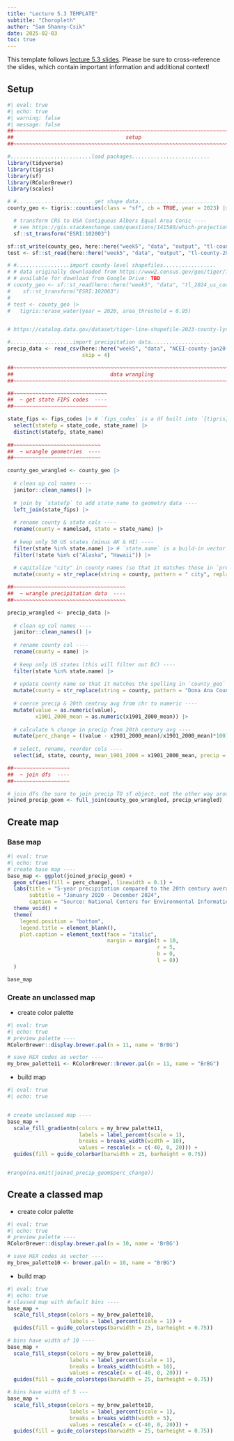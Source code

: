 ```yaml
---
title: "Lecture 5.3 TEMPLATE"
subtitle: "Choropleth"
author: "Sam Shanny-Csik"
date: 2025-02-03
toc: true
---
```


::: {.callout-note}
This template follows [lecture 5.3 slides](https://eds-240-data-viz.github.io/course-materials/lecture-slides/lecture5.3-choropleth-slides.html#/title-slide){target="_blank"}. Please be sure to cross-reference the slides, which contain important information and additional context!
:::

## Setup

```r
#| eval: true
#| echo: true
#| warning: false
#| message: false
##~~~~~~~~~~~~~~~~~~~~~~~~~~~~~~~~~~~~~~~~~~~~~~~~~~~~~~~~~~~~~~~~~~~~~~~~~~~~~~
##                                    setup                                 ----
##~~~~~~~~~~~~~~~~~~~~~~~~~~~~~~~~~~~~~~~~~~~~~~~~~~~~~~~~~~~~~~~~~~~~~~~~~~~~~~

#..........................load packages.........................
library(tidyverse)
library(tigris)
library(sf)
library(RColorBrewer)
library(scales)

# #.........................get shape data.........................
county_geo <- tigris::counties(class = "sf", cb = TRUE, year = 2023) |> # cb = TRUE to use cartographic boundary files

  # transform CRS to USA Contiguous Albers Equal Area Conic ----
  # see https://gis.stackexchange.com/questions/141580/which-projection-is-best-for-mapping-the-contiguous-united-states
  sf::st_transform("ESRI:102003")

sf::st_write(county_geo, here::here("week5", "data", "output", "tl-county-2023.shp"))
test <- sf::st_read(here::here("week5", "data", "output", "tl-county-2023.shp"))

# #.................import county-level shapefiles.................
# # data originally downloaded from https://www2.census.gov/geo/tiger/TIGER2024/ ----
# # available for download from Google Drive: TBD
# county_geo <- sf::st_read(here::here("week5", "data", "tl_2024_us_county", "tl_2024_us_county.shp")) |> 
#    sf::st_transform("ESRI:102003")
# 
# test <- county_geo |> 
#   tigris::erase_water(year = 2020, area_threshold = 0.95)


# https://catalog.data.gov/dataset/tiger-line-shapefile-2023-county-lynn-county-tx-linear-hydrography/resource/a9422786-81ab-44fb-8efe-c73b44190529

#....................import precipitation data...................
precip_data <- read_csv(here::here("week5", "data", "NCEI-county-jan20-dec24-precip.csv"), 
                        skip = 4)

##~~~~~~~~~~~~~~~~~~~~~~~~~~~~~~~~~~~~~~~~~~~~~~~~~~~~~~~~~~~~~~~~~~~~~~~~~~~~~~
##                               data wrangling                             ----
##~~~~~~~~~~~~~~~~~~~~~~~~~~~~~~~~~~~~~~~~~~~~~~~~~~~~~~~~~~~~~~~~~~~~~~~~~~~~~~

##~~~~~~~~~~~~~~~~~~~~~~~~~~~~~~
##  ~ get state FIPS codes  ----
##~~~~~~~~~~~~~~~~~~~~~~~~~~~~~~

state_fips <- fips_codes |> # `fips_codes` is a df built into `{tigris}`
  select(statefp = state_code, state_name) |> 
  distinct(statefp, state_name)
     
##~~~~~~~~~~~~~~~~~~~~~~~~~~~~
##  ~ wrangle geometries  ----
##~~~~~~~~~~~~~~~~~~~~~~~~~~~~

county_geo_wrangled <- county_geo |>
  
  # clean up col names ----
  janitor::clean_names() |>
  
  # join by `statefp` to add state_name to geometry data ---- 
  left_join(state_fips) |> 
  
  # rename county & state cols ----
  rename(county = namelsad, state = state_name) |>
  
  # keep only 50 US states (minus AK & HI) ----
  filter(state %in% state.name) |> # `state.name` is a build-in vector of the 50 US States
  filter(!state %in% c("Alaska", "Hawaii")) |> 
  
  # capitalize "city" in county names (so that it matches those in `precip_data`) ----
  mutate(county = str_replace(string = county, pattern = " city", replacement = " City"))

##~~~~~~~~~~~~~~~~~~~~~~~~~~~~~~~~~~~~
##  ~ wrangle precipitation data  ----
##~~~~~~~~~~~~~~~~~~~~~~~~~~~~~~~~~~~~

precip_wrangled <- precip_data |>
  
  # clean up col names ----
  janitor::clean_names() |>
  
  # rename county col ----
  rename(county = name) |>
  
  # keep only US states (this will filter out DC) ----
  filter(state %in% state.name) |> 
  
  # update county name so that it matches the spelling in `county_geo` df ----
  mutate(county = str_replace(string = county, pattern = "Dona Ana County", replacement = "Doña Ana County")) |>
  
  # coerce precip & 20th centruy avg from chr to numeric ----
  mutate(value = as.numeric(value),
         x1901_2000_mean = as.numeric(x1901_2000_mean)) |>
  
  # calculate % change in precip from 20th century avg ----
  mutate(perc_change = ((value - x1901_2000_mean)/x1901_2000_mean)*100) |>
  
  # select, rename, reorder cols ----
  select(id, state, county, mean_1901_2000 = x1901_2000_mean, precip = value, perc_change, anomaly_1901_2000_base_period)

##~~~~~~~~~~~~~~~~~~
##  ~ join dfs  ----
##~~~~~~~~~~~~~~~~~~

# join dfs (be sure to join precip TO sf object, not the other way around; see https://github.com/tidyverse/ggplot2/issues/3936 & https://map-rfun.library.duke.edu/032_thematic_mapping_geom_sf.html)) -------
joined_precip_geom <- full_join(county_geo_wrangled, precip_wrangled) 
```


## Create map

### Base map

```r
#| eval: true
#| echo: true
# create base map ----
base_map <- ggplot(joined_precip_geom) +
  geom_sf(aes(fill = perc_change), linewidth = 0.1) +
  labs(title = "5-year precipitation compared to the 20th century average",
       subtitle = "January 2020 - December 2024",
       caption = "Source: National Centers for Environmental Information") +
  theme_void() +
  theme(
    legend.position = "bottom",
    legend.title = element_blank(),
    plot.caption = element_text(face = "italic",
                                margin = margin(t = 10,
                                                r = 5,
                                                b = 0,
                                                l = 0))
  )

base_map
```

### Create an unclassed map

- create color palette

```r
#| eval: true
#| echo: true
# preview palette ----
RColorBrewer::display.brewer.pal(n = 11, name = 'BrBG')

# save HEX codes as vector ----
my_brew_palette11 <- RColorBrewer::brewer.pal(n = 11, name = "BrBG")
```

- build map

```r
#| eval: true
#| echo: true


# create unclassed map ----
base_map +
  scale_fill_gradientn(colors = my_brew_palette11,
                       labels = label_percent(scale = 1),
                       breaks = breaks_width(width = 10),
                       values = rescale(x = c(-40, 0, 20))) +
  guides(fill = guide_colorbar(barwidth = 25, barheight = 0.75))


#range(na.omit(joined_precip_geom$perc_change))
```


## Create a classed map

- create color palette

```r
#| eval: true
#| echo: true
# preview palette ----
RColorBrewer::display.brewer.pal(n = 10, name = 'BrBG')

# save HEX codes as vector ----
my_brew_palette10 <- brewer.pal(n = 10, name = "BrBG")
```

- build map

```r
#| eval: true
#| echo: true
# classed map with default bins ----
base_map +
  scale_fill_stepsn(colors = my_brew_palette10,
                    labels = label_percent(scale = 1)) +
  guides(fill = guide_colorsteps(barwidth = 25, barheight = 0.75))

# bins have width of 10 ----
base_map +
  scale_fill_stepsn(colors = my_brew_palette10,
                    labels = label_percent(scale = 1),
                    breaks = breaks_width(width = 10),
                    values = rescale(x = c(-40, 0, 20))) +
  guides(fill = guide_colorsteps(barwidth = 25, barheight = 0.75))

# bins have width of 5 ---
base_map +
  scale_fill_stepsn(colors = my_brew_palette10,
                    labels = label_percent(scale = 1),
                    breaks = breaks_width(width = 5),
                    values = rescale(x = c(-40, 0, 20))) +
  guides(fill = guide_colorsteps(barwidth = 25, barheight = 0.75))
```

